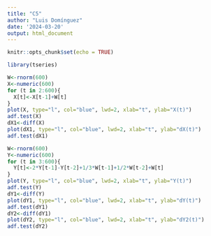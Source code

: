 ```yaml
---
title: "C5"
author: "Luis Domínguez"
date: '2024-03-20'
output: html_document
---
```


```r
knitr::opts_chunk$set(echo = TRUE)
```

```r
library(tseries)
```

```r
W<-rnorm(600)
X<-numeric(600)
for (t in 2:600){
  X[t]<-X[t-1]+W[t]
}
plot(X, type="l", col="blue", lwd=2, xlab="t", ylab="X(t)")
adf.test(X)
dX1<-diff(X)
plot(dX1, type="l", col="blue", lwd=2, xlab="t", ylab="dX(t)")
adf.test(dX1)
```
```r
W<-rnorm(600)
Y<-numeric(600)
for (t in 3:600){
  Y[t]<-2*Y[t-1]-Y[t-2]+1/3*W[t-1]+1/2*W[t-2]+W[t]
}
plot(Y, type="l", col="blue", lwd=2, xlab="t", ylab="Y(t)")
adf.test(Y)
dY1<-diff(Y)
plot(dY1, type="l", col="blue", lwd=2, xlab="t", ylab="dY(t)")
adf.test(dY1)
dY2<-diff(dY1)
plot(dY2, type="l", col="blue", lwd=2, xlab="t", ylab="dY2(t)")
adf.test(dY2)
```



